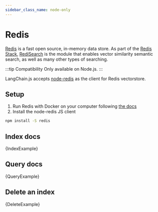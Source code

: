 ```yaml
---
sidebar_class_name: node-only
---
```



# Redis

[Redis](https://redis.io/) is a fast open source, in-memory data store.
As part of the [Redis Stack](https://redis.io/docs/stack/get-started/), [RediSearch](https://redis.io/docs/stack/search/) is the module that enables vector similarity semantic search, as well as many other types of searching.

:::tip Compatibility
Only available on Node.js.
:::

LangChain.js accepts [node-redis](https://github.com/redis/node-redis) as the client for Redis vectorstore.

## Setup

1. Run Redis with Docker on your computer following [the docs](https://redis.io/docs/stack/get-started/install/docker/#redisredis-stack)
2. Install the node-redis JS client

```bash npm2yarn
npm install -S redis
```

## Index docs


<CodeBlock language="typescript">{IndexExample}</CodeBlock>

## Query docs


<CodeBlock language="typescript">{QueryExample}</CodeBlock>

## Delete an index


<CodeBlock language="typescript">{DeleteExample}</CodeBlock>
